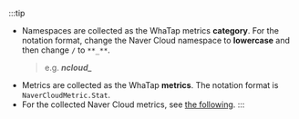 :::tip

-   Namespaces are collected as the WhaTap metrics **category**. For the notation format, change the Naver Cloud namespace to **lowercase** and then change `/` to `**_**`.
    > e.g. **_ncloud\__**
-   Metrics are collected as the WhaTap **metrics**. The notation format is `NaverCloudMetric.Stat`.
-   For the collected Naver Cloud metrics, see [the following](https://api.ncloud-docs.com/docs/management-cloudinsight-productinfo).
    ::: 
